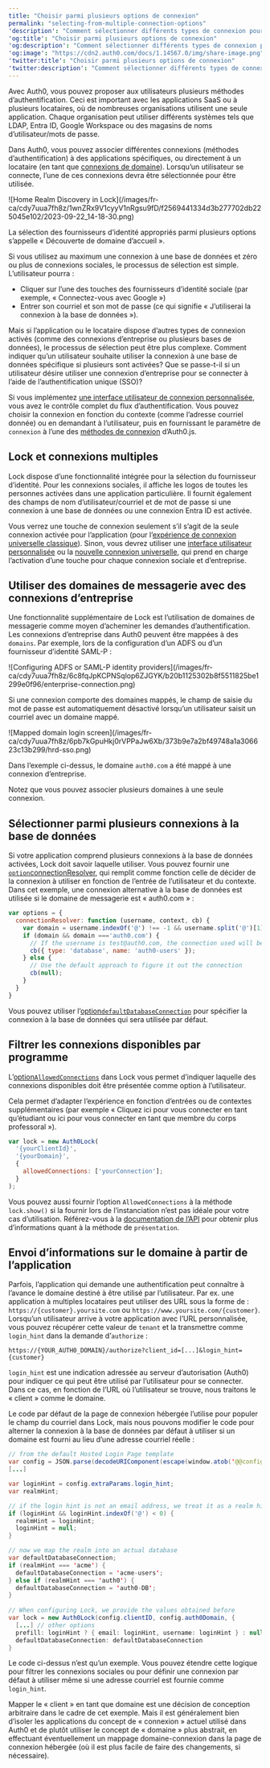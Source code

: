 ```yaml
---
title: "Choisir parmi plusieurs options de connexion"
permalink: "selecting-from-multiple-connection-options"
'description': "Comment sélectionner différents types de connexion pour plusieurs options de connexion avec Lock V11."
'og:title': "Choisir parmi plusieurs options de connexion"
'og:description': "Comment sélectionner différents types de connexion pour plusieurs options de connexion avec Lock V11."
'og:image': "https://cdn2.auth0.com/docs/1.14567.0/img/share-image.png"
'twitter:title': "Choisir parmi plusieurs options de connexion"
'twitter:description': "Comment sélectionner différents types de connexion pour plusieurs options de connexion avec Lock V11."
---
```


Avec Auth0, vous pouvez proposer aux utilisateurs plusieurs méthodes d’authentification. Ceci est important avec les applications SaaS ou à plusieurs locataires, où de nombreuses organisations utilisent une seule application. Chaque organisation peut utiliser différents systèmes tels que LDAP, Entra ID, Google Workspace ou des magasins de noms d’utilisateur/mots de passe.

Dans Auth0, vous pouvez associer différentes connexions (méthodes d’authentification) à des applications spécifiques, ou directement à un locataire (en tant que [connexions de domaine](/docs/fr-ca/authenticate/identity-providers/promote-connections-to-domain-level)). Lorsqu’un utilisateur se connecte, l’une de ces connexions devra être sélectionnée pour être utilisée.

<Frame>![Home Realm Discovery in Lock](/images/fr-ca/cdy7uua7fh8z/1wnZRx9V1cyyV1nRgsu9fD/f2569441334d3b277702db225045e102/2023-09-22_14-18-30.png)</Frame>

La sélection des fournisseurs d’identité appropriés parmi plusieurs options s’appelle « Découverte de domaine d’accueil ».

Si vous utilisez au maximum une connexion à une base de données et zéro ou plus de connexions sociales, le processus de sélection est simple. L’utilisateur pourra :

* Cliquer sur l’une des touches des fournisseurs d’identité sociale (par exemple, « Connectez-vous avec Google »)
* Entrer son courriel et son mot de passe (ce qui signifie « J’utiliserai la connexion à la base de données »).

Mais si l’application ou le locataire dispose d’autres types de connexion activés (comme des connexions d’entreprise ou plusieurs bases de données), le processus de sélection peut être plus complexe. Comment indiquer qu’un utilisateur souhaite utiliser la connexion à une base de données spécifique si plusieurs sont activées? Que se passe-t-il si un utilisateur désire utiliser une connexion d’entreprise pour se connecter à l’aide de l’authentification unique (<Tooltip href="/docs/fr-ca/glossary?term=single-sign-on" tip="Authentification unique (SSO)
Service qui, après qu’un utilisateur se soit connecté à une application, le connecte automatiquement à d’autres applications." cta="Voir le glossaire">SSO</Tooltip>)?

Si vous implémentez [une interface utilisateur de connexion personnalisée](/docs/fr-ca/customize/login-pages/classic-login/customize-with-lock-sdk), vous avez le contrôle complet du flux d’authentification. Vous pouvez choisir la connexion en fonction du contexte (comme l’adresse courriel donnée) ou en demandant à l’utilisateur, puis en fournissant le paramètre de `connexion` à l’une des [méthodes de connexion](/docs/fr-ca/libraries/auth0js) d’Auth0.js.

## Lock et connexions multiples

Lock dispose d’une fonctionnalité intégrée pour la sélection du fournisseur d’identité. Pour les connexions sociales, il affiche les logos de toutes les personnes activées dans une application particulière. Il fournit également des champs de nom d’utilisateur/courriel et de mot de passe si une connexion à une base de données ou une connexion Entra ID est activée.

Vous verrez une touche de connexion seulement s’il s’agit de la seule connexion activée pour l’application (pour l’[expérience de connexion universelle classique](/docs/fr-ca/authenticate/login/auth0-universal-login/universal-login-vs-classic-login/classic-experience)). Sinon, vous devrez utiliser une [interface utilisateur personnalisée](/docs/fr-ca/customize/login-pages/classic-login/customize-with-lock-sdk) ou la [nouvelle connexion universelle](/docs/fr-ca/authenticate/login/auth0-universal-login/universal-login-vs-classic-login/universal-experience), qui prend en charge l’activation d’une touche pour chaque connexion sociale et d’entreprise.

## Utiliser des domaines de messagerie avec des connexions d’entreprise

Une fonctionnalité supplémentaire de Lock est l’utilisation de domaines de messagerie comme moyen d’acheminer les demandes d’authentification. Les connexions d’entreprise dans Auth0 peuvent être mappées à des `domains`. Par exemple, lors de la configuration d’un ADFS ou d’un fournisseur d’identité <Tooltip href="/docs/fr-ca/glossary?term=security-assertion-markup-language" tip="Security Assertion Markup Language (SAML)
Protocole normalisé permettant à deux parties d’échanger des informations d’authentification sans mot de passe." cta="Voir le glossaire">SAML</Tooltip>-P :

<Frame>![Configuring ADFS or SAML-P identity providers](/images/fr-ca/cdy7uua7fh8z/6c8fqJpKCPNSqlop6ZJGYK/b20b1125302b8f5511825be1299e0f96/enterprise-connection.png)</Frame>

Si une connexion comporte des domaines mappés, le champ de saisie du mot de passe est automatiquement désactivé lorsqu’un utilisateur saisit un courriel avec un domaine mappé.

<Frame>![Mapped domain login screen](/images/fr-ca/cdy7uua7fh8z/6pb7kGpuHkj0rVPPaJw6Xb/373b9e7a2bf49748a1a306623c13b299/hrd-sso.png)</Frame>

Dans l’exemple ci-dessus, le domaine `auth0.com` a été mappé à une connexion d’entreprise.

Notez que vous pouvez associer plusieurs domaines à une seule connexion.

## Sélectionner parmi plusieurs connexions à la base de données

Si votre application comprend plusieurs connexions à la base de données activées, Lock doit savoir laquelle utiliser. Vous pouvez fournir une [`option`connectionResolver](https://github.com/auth0/lock#other-options), qui remplit comme fonction celle de décider de la connexion à utiliser en fonction de l’entrée de l’utilisateur et du contexte. Dans cet exemple, une connexion alternative à la base de données est utilisée si le domaine de messagerie est « auth0.com » :

```javascript lines
var options = {
  connectionResolver: function (username, context, cb) {
    var domain = username.indexOf('@') !== -1 && username.split('@')[1];
    if (domain && domain ==='auth0.com') {
      // If the username is test@auth0.com, the connection used will be the `auth0-users` connection.
      cb({ type: 'database', name: 'auth0-users' });
    } else {
      // Use the default approach to figure it out the connection
      cb(null);
    }
  }
}
```

Vous pouvez utiliser l’[option`defaultDatabaseConnection`](/docs/fr-ca/libraries/lock/v11/configuration#defaultdatabaseconnection-string-) pour spécifier la connexion à la base de données qui sera utilisée par défaut.

## Filtrer les connexions disponibles par programme

L’[option`AllowedConnections`](/docs/fr-ca/libraries/lock/v11/configuration#allowedconnections-array-) dans Lock vous permet d’indiquer laquelle des connexions disponibles doit être présentée comme option à l’utilisateur.

Cela permet d’adapter l’expérience en fonction d’entrées ou de contextes supplémentaires (par exemple « Cliquez ici pour vous connecter en tant qu’étudiant ou ici pour vous connecter en tant que membre du corps professoral »).



```javascript lines
var lock = new Auth0Lock(
  '{yourClientId}',
  '{yourDomain}',
  {
    allowedConnections: ['yourConnection'];
  }
);
```

Vous pouvez aussi fournir l’option `AllowedConnections` à la méthode `lock.show()` si la fournir lors de l’instanciation n’est pas idéale pour votre cas d’utilisation. Référez-vous à la [documentation de l’API](/docs/fr-ca/libraries/lock/lock-api-reference) pour obtenir plus d’informations quant à la méthode de `présentation`.

## Envoi d’informations sur le domaine à partir de l’application

Parfois, l’application qui demande une authentification peut connaître à l’avance le domaine destiné à être utilisé par l’utilisateur. Par ex. une application à multiples locataires peut utiliser des URL sous la forme de : `https://{customer}.yoursite.com` ou `https://www.yoursite.com/{customer}`. Lorsqu’un utilisateur arrive à votre application avec l’URL personnalisée, vous pouvez récupérer cette valeur de `tenant` et la transmettre comme `login_hint` dans la demande d’`authorize` :

`https://{YOUR_AUTH0_DOMAIN}/authorize?client_id=[...]&login_hint={customer}`

`login_hint` est une indication adressée au serveur d’autorisation (Auth0) pour indiquer ce qui peut être utilisé par l’utilisateur pour se connecter. Dans ce cas, en fonction de l’URL où l’utilisateur se trouve, nous traitons le « client » comme le domaine.

Le code par défaut de la page de connexion hébergée l’utilise pour populer le champ du courriel dans Lock, mais nous pouvons modifier le code pour alterner la connexion à la base de données par défaut à utiliser si un domaine est fourni au lieu d’une adresse courriel réelle :

```java lines
// from the default Hosted Login Page template
var config = JSON.parse(decodeURIComponent(escape(window.atob('@@config@@'))));
[...]

var loginHint = config.extraParams.login_hint;
var realmHint;

// if the login hint is not an email address, we treat it as a realm hint
if (loginHint && loginHint.indexOf('@') < 0) {
  realmHint = loginHint;
  loginHint = null;
}

// now we map the realm into an actual database
var defaultDatabaseConnection;
if (realmHint === 'acme') {
  defaultDatabaseConnection = 'acme-users';
} else if (realmHint === 'auth0') {
  defaultDatabaseConnection = 'auth0-DB';
}
    
// When configuring Lock, we provide the values obtained before
var lock = new Auth0Lock(config.clientID, config.auth0Domain, {
  [...] // other options
  prefill: loginHint ? { email: loginHint, username: loginHint } : null,
  defaultDatabaseConnection: defaultDatabaseConnection
}
```

Le code ci-dessus n’est qu’un exemple. Vous pouvez étendre cette logique pour filtrer les connexions sociales ou pour définir une connexion par défaut à utiliser même si une adresse courriel est fournie comme `login_hint`.

Mapper le « client » en tant que domaine est une décision de conception arbitraire dans le cadre de cet exemple. Mais il est généralement bien d’isoler les applications du concept de « connexion » actuel utilisé dans Auth0 et de plutôt utiliser le concept de « domaine » plus abstrait, en effectuant éventuellement un mappage domaine-connexion dans la page de connexion hébergée (où il est plus facile de faire des changements, si nécessaire).